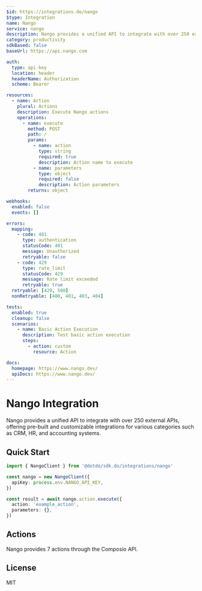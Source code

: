 ```yaml
---
$id: https://integrations.do/nango
$type: Integration
name: Nango
service: nango
description: Nango provides a unified API to integrate with over 250 external APIs, offering pre-built and customizable integrations for various categories such as CRM, HR, and accounting systems.
category: productivity
sdkBased: false
baseUrl: https://api.nango.com

auth:
  type: api-key
  location: header
  headerName: Authorization
  scheme: Bearer

resources:
  - name: Action
    plural: Actions
    description: Execute Nango actions
    operations:
      - name: execute
        method: POST
        path: /
        params:
          - name: action
            type: string
            required: true
            description: Action name to execute
          - name: parameters
            type: object
            required: false
            description: Action parameters
        returns: object

webhooks:
  enabled: false
  events: []

errors:
  mapping:
    - code: 401
      type: authentication
      statusCode: 401
      message: Unauthorized
      retryable: false
    - code: 429
      type: rate_limit
      statusCode: 429
      message: Rate limit exceeded
      retryable: true
  retryable: [429, 500]
  nonRetryable: [400, 401, 403, 404]

tests:
  enabled: true
  cleanup: false
  scenarios:
    - name: Basic Action Execution
      description: Test basic action execution
      steps:
        - action: custom
          resource: Action

docs:
  homepage: https://www.nango.dev/
  apiDocs: https://www.nango.dev/
---
```


# Nango Integration

Nango provides a unified API to integrate with over 250 external APIs, offering pre-built and customizable integrations for various categories such as CRM, HR, and accounting systems.

## Quick Start

```typescript
import { NangoClient } from '@dotdo/sdk.do/integrations/nango'

const nango = new NangoClient({
  apiKey: process.env.NANGO_API_KEY,
})

const result = await nango.action.execute({
  action: 'example_action',
  parameters: {},
})
```

## Actions

Nango provides 7 actions through the Composio API.

## License

MIT
